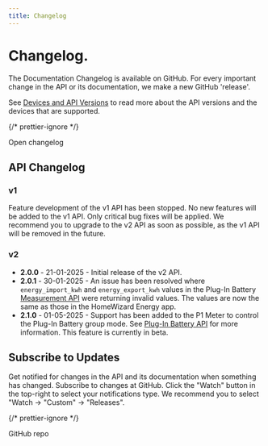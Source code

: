 ```yaml
---
title: Changelog
---
```



# Changelog.

The Documentation Changelog is available on GitHub. For every important change in the API or its documentation, we make a new GitHub 'release'.

See [Devices and API Versions](/docs/introduction#devices) to read more about the API versions and the devices that are supported.

{/* prettier-ignore */}
<Link className='button button--secondary' to='https://github.com/homewizard/api-documentation/releases'>Open changelog</Link>

## API Changelog

### v1

Feature development of the v1 API has been stopped. No new features will be added to the v1 API. Only critical bug fixes will be applied. We recommend you to upgrade to the v2 API as soon as possible, as the v1 API will be removed in the future.

### v2

-   **2.0.0** - 21-01-2025 - Initial release of the v2 API.
-   **2.0.1** - 30-01-2025 - An issue has been resolved where `energy_import_kwh` and `energy_export_kwh` values in the Plug-In Battery [Measurement API](/docs/v2/measurement#plug-in-battery-hwe-bat) were returning invalid values. The values are now the same as those in the HomeWizard Energy app.
-   **2.1.0** - 01-05-2025 - Support has been added to the P1 Meter to control the Plug-In Battery group mode. See [Plug-In Battery API](/docs/v2/batteries) for more information. This feature is currently in beta.

## Subscribe to Updates

Get notified for changes in the API and its documentation when something has changed. Subscribe to changes at GitHub. Click the "Watch" button in the top-right to select your notifications type. We recommend you to select "Watch → "Custom" → "Releases".

{/* prettier-ignore */}
<Link className='button button--secondary' to='https://github.com/homewizard/api-documentation'>GitHub repo</Link>
